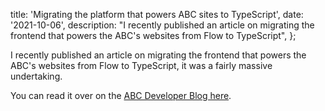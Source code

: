  title: 'Migrating the platform that powers ABC sites to TypeScript',
  date: '2021-10-06',
  description:
    "I recently published an article on migrating the frontend that powers the ABC's websites from Flow to TypeScript",
};

I recently published an article on migrating the frontend that powers the ABC's websites from Flow to TypeScript, it was a fairly massive undertaking.

You can read it over on the [ABC Developer Blog here](https://www.abc.net.au/digital-product/migrating-the-platform-that-powers-abc-sites-to-typescript/102209404).
